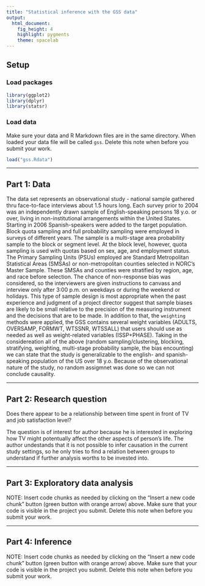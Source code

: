 ```yaml
---
title: "Statistical inference with the GSS data"
output: 
  html_document: 
    fig_height: 4
    highlight: pygments
    theme: spacelab
---
```


## Setup

### Load packages

```r
library(ggplot2)
library(dplyr)
library(statsr)
```

### Load data

Make sure your data and R Markdown files are in the same directory. When loaded
your data file will be called `gss`. Delete this note when before you submit 
your work. 

```r
load("gss.Rdata")
```

* * *

## Part 1: Data

  The data set represents an observational study - national sample gathered thru face-to-face interviews about 1.5 hours long. Each survey prior to 2004 was an independently drawn sample of English-speaking persons 18 y.o. or over, living in non-institutional arrangements within the United States. Starting in 2006 Spanish-speakers were added to the target population. Block quota sampling  and full probability sampling were employed in surveys of different years.
  The sample is a multi-stage area probability sample to the block or segment level. At the block level, however, quota sampling is used with quotas based on sex, age, and employment status.
  The Primary Sampling Units (PSUs) employed are Standard Metropolitan Statistical Areas (SMSAs) or non-metropolitan
counties selected in NORC's Master Sample. These SMSAs and counties were stratified by region, age, and race before selection.
  The chance of non-response bias was considered, so the interviewers are given instructions to canvass and interview only after 3:00 p.m. on weekdays or during the weekend or holidays. This type of sample design is most appropriate when the past experience and judgment of a project director suggest that sample biases are likely to be small relative to the precision of the measuring instrument and the decisions that are to be made.
  In addition to that, the `weighting` methods were applied, the GSS contains several weight variables (ADULTS, OVERSAMP, FORMWT, WTSSNR, WTSSALL) that users should use as needed as well as weight-related variables (ISSP+PHASE).
  Taking in the considereation all of the above (random sampling/clustering, blocking, stratifying, weighting, multi-stage probability sample, the bias encounting) we can state that the study is generalizable to the english- and spanish-speaking population of the US over 18 y.o. Because of the observational nature of the study, no random assigmnet was done so we can not conclude causality.

* * *

## Part 2: Research question

Does there appear to be a relationship between time spent in front of TV and job satisfaction level?

The question is of interest for author because he is interested in exploring how TV might potentually affect the other aspects of person's life. The author undestands that it is not possible to infer causation in the current study settings, so he only tries to find a relation between groups to understand if further analysis worths to be invested into.

* * *

## Part 3: Exploratory data analysis

NOTE: Insert code chunks as needed by clicking on the "Insert a new code chunk" 
button (green button with orange arrow) above. Make sure that your code is visible
in the project you submit. Delete this note when before you submit your work.

* * *

## Part 4: Inference

NOTE: Insert code chunks as needed by clicking on the "Insert a new code chunk" 
button (green button with orange arrow) above. Make sure that your code is visible
in the project you submit. Delete this note when before you submit your work.